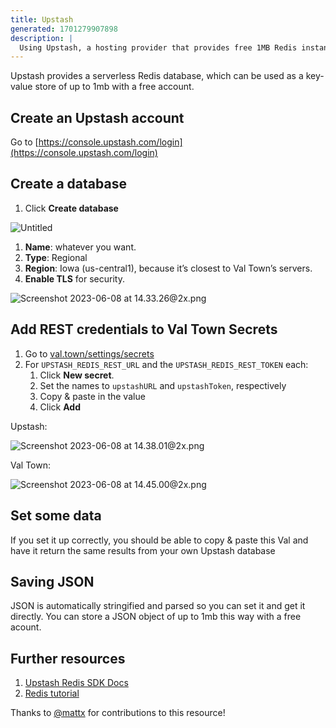 ```yaml
---
title: Upstash
generated: 1701279907898
description: |
  Using Upstash, a hosting provider that provides free 1MB Redis instances.
---
```



Upstash provides a serverless Redis database, which can be used as a key-value
store of up to 1mb with a free account.

## Create an Upstash account

Go to [https://console.upstash.com/login](https://console.upstash.com/login)

## Create a database

1. Click **Create database**

![Untitled](./upstash/untitled.png)

1. **Name**: whatever you want.
2. **Type**: Regional
3. **Region**: Iowa (us-central1), because it’s closest to Val Town’s servers.
4. **Enable TLS** for security.

![Screenshot 2023-06-08 at 14.33.26@2x.png](./upstash/screenshot_2023-06-08_at_1433262x.png)

## Add REST credentials to Val Town Secrets

1. Go to [val.town/settings/secrets](https://www.val.town/settings/secrets)
2. For `UPSTASH_REDIS_REST_URL` and the `UPSTASH_REDIS_REST_TOKEN` each:
   1. Click **New secret**.
   2. Set the names to `upstashURL` and `upstashToken`, respectively
   3. Copy & paste in the value
   4. Click **Add**

Upstash:

![Screenshot 2023-06-08 at 14.38.01@2x.png](./upstash/screenshot_2023-06-08_at_1438012x.png)

Val Town:

![Screenshot 2023-06-08 at 14.45.00@2x.png](./upstash/screenshot_2023-06-08_at_1445002x.png)

## Set some data

If you set it up correctly, you should be able to copy & paste this Val and have
it return the same results from your own Upstash database

<Val url="https://www.val.town/embed/stevekrouse.upstashEx" />

## Saving JSON

JSON is automatically stringified and parsed so you can set it and get it
directly. You can store a JSON object of up to 1mb this way with a free acount.

<Val url="https://www.val.town/embed/stevekrouse.upstashJSONEx" />

## Further resources

1. [Upstash Redis SDK Docs](https://docs.upstash.com/redis/sdks/javascriptsdk/overview)
2. [Redis tutorial](https://redis.io/docs/data-types/tutorial/)

Thanks to [@mattx](https://www.val.town/mattx) for contributions to this
resource!
